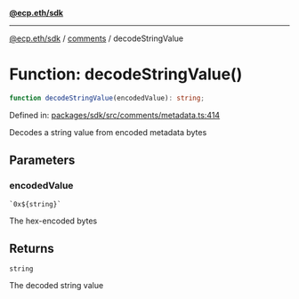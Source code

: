 [**@ecp.eth/sdk**](../../index.mdx)

***

[@ecp.eth/sdk](/sdk-reference/index.mdx) / [comments](/sdk-reference/comments/index.mdx) / decodeStringValue

# Function: decodeStringValue()

```ts
function decodeStringValue(encodedValue): string;
```

Defined in: [packages/sdk/src/comments/metadata.ts:414](https://github.com/ecp-eth/comments-monorepo/blob/main/packages/sdk/src/comments/metadata.ts#L414)

Decodes a string value from encoded metadata bytes

## Parameters

### encodedValue

`` `0x${string}` ``

The hex-encoded bytes

## Returns

`string`

The decoded string value
